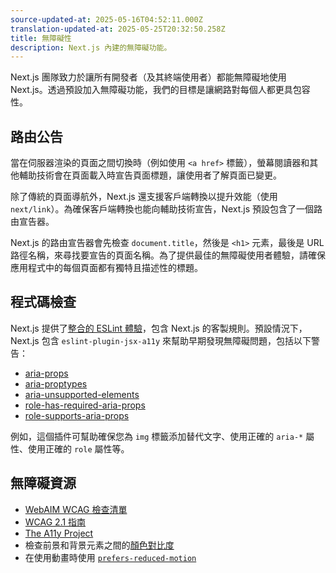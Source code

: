```yaml
---
source-updated-at: 2025-05-16T04:52:11.000Z
translation-updated-at: 2025-05-25T20:32:50.258Z
title: 無障礙性
description: Next.js 內建的無障礙功能。
---
```


Next.js 團隊致力於讓所有開發者（及其終端使用者）都能無障礙地使用 Next.js。透過預設加入無障礙功能，我們的目標是讓網路對每個人都更具包容性。

## 路由公告

當在伺服器渲染的頁面之間切換時（例如使用 `<a href>` 標籤），螢幕閱讀器和其他輔助技術會在頁面載入時宣告頁面標題，讓使用者了解頁面已變更。

除了傳統的頁面導航外，Next.js 還支援客戶端轉換以提升效能（使用 `next/link`）。為確保客戶端轉換也能向輔助技術宣告，Next.js 預設包含了一個路由宣告器。

Next.js 的路由宣告器會先檢查 `document.title`，然後是 `<h1>` 元素，最後是 URL 路徑名稱，來尋找要宣告的頁面名稱。為了提供最佳的無障礙使用者體驗，請確保應用程式中的每個頁面都有獨特且描述性的標題。

## 程式碼檢查

Next.js 提供了[整合的 ESLint 體驗](/docs/pages/building-your-application/configuring/eslint)，包含 Next.js 的客製規則。預設情況下，Next.js 包含 `eslint-plugin-jsx-a11y` 來幫助早期發現無障礙問題，包括以下警告：

- [aria-props](https://github.com/jsx-eslint/eslint-plugin-jsx-a11y/blob/HEAD/docs/rules/aria-props.md?rgh-link-date=2021-06-04T02%3A10%3A36Z)
- [aria-proptypes](https://github.com/jsx-eslint/eslint-plugin-jsx-a11y/blob/HEAD/docs/rules/aria-proptypes.md?rgh-link-date=2021-06-04T02%3A10%3A36Z)
- [aria-unsupported-elements](https://github.com/jsx-eslint/eslint-plugin-jsx-a11y/blob/HEAD/docs/rules/aria-unsupported-elements.md?rgh-link-date=2021-06-04T02%3A10%3A36Z)
- [role-has-required-aria-props](https://github.com/jsx-eslint/eslint-plugin-jsx-a11y/blob/HEAD/docs/rules/role-has-required-aria-props.md?rgh-link-date=2021-06-04T02%3A10%3A36Z)
- [role-supports-aria-props](https://github.com/jsx-eslint/eslint-plugin-jsx-a11y/blob/HEAD/docs/rules/role-supports-aria-props.md?rgh-link-date=2021-06-04T02%3A10%3A36Z)

例如，這個插件可幫助確保您為 `img` 標籤添加替代文字、使用正確的 `aria-*` 屬性、使用正確的 `role` 屬性等。

## 無障礙資源

- [WebAIM WCAG 檢查清單](https://webaim.org/standards/wcag/checklist)
- [WCAG 2.1 指南](https://www.w3.org/TR/WCAG21/)
- [The A11y Project](https://www.a11yproject.com/)
- 檢查前景和背景元素之間的[顏色對比度](https://developer.mozilla.org/docs/Web/Accessibility/Understanding_WCAG/Perceivable/Color_contrast)
- 在使用動畫時使用 [`prefers-reduced-motion`](https://web.dev/prefers-reduced-motion/)